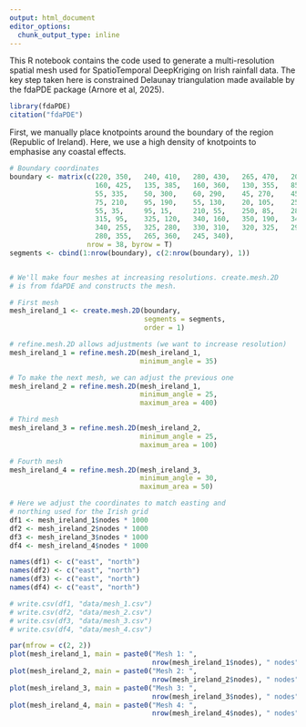 ```yaml
---
output: html_document
editor_options: 
  chunk_output_type: inline
---
```


This R notebook contains the code used to generate a multi-resolution spatial mesh used for SpatioTemporal DeepKriging on Irish rainfall data.
The key step taken here is constrained Delaunay triangulation made available by the fdaPDE package (Arnore et al, 2025). 

```r

library(fdaPDE)
citation("fdaPDE")

```

First, we manually place knotpoints around the boundary of the region (Republic of Ireland). Here, we use a high density of knotpoints to emphasise any coastal effects.

```r

# Boundary coordinates
boundary <- matrix(c(220, 350,   240, 410,   280, 430,   265, 470,   200, 455,
                     160, 425,   135, 385,   160, 360,   130, 355,   85, 360,
                     55, 335,    50, 300,    60, 290,    45, 270,    45, 250,
                     75, 210,    95, 190,    55, 130,    20, 105,    25, 70,
                     55, 35,     95, 15,     210, 55,    250, 85,    280, 90,
                     315, 95,    325, 120,   340, 160,   350, 190,   340, 235,
                     340, 255,   325, 280,   330, 310,   320, 325,   290, 325,
                     280, 355,   265, 360,   245, 340), 
                   nrow = 38, byrow = T)
segments <- cbind(1:nrow(boundary), c(2:nrow(boundary), 1))


# We'll make four meshes at increasing resolutions. create.mesh.2D 
# is from fdaPDE and constructs the mesh.

# First mesh
mesh_ireland_1 <- create.mesh.2D(boundary, 
                                 segments = segments,
                                 order = 1)

# refine.mesh.2D allows adjustments (we want to increase resolution)
mesh_ireland_1 = refine.mesh.2D(mesh_ireland_1,
                                minimum_angle = 35)

# To make the next mesh, we can adjust the previous one
mesh_ireland_2 = refine.mesh.2D(mesh_ireland_1,
                                minimum_angle = 25,
                                maximum_area = 400)

# Third mesh
mesh_ireland_3 = refine.mesh.2D(mesh_ireland_2,
                                minimum_angle = 25,
                                maximum_area = 100)

# Fourth mesh
mesh_ireland_4 = refine.mesh.2D(mesh_ireland_3,
                                minimum_angle = 30,
                                maximum_area = 50)

# Here we adjust the coordinates to match easting and 
# northing used for the Irish grid
df1 <- mesh_ireland_1$nodes * 1000
df2 <- mesh_ireland_2$nodes * 1000
df3 <- mesh_ireland_3$nodes * 1000
df4 <- mesh_ireland_4$nodes * 1000

names(df1) <- c("east", "north")
names(df2) <- c("east", "north")
names(df3) <- c("east", "north")
names(df4) <- c("east", "north")

# write.csv(df1, "data/mesh_1.csv")
# write.csv(df2, "data/mesh_2.csv")
# write.csv(df3, "data/mesh_3.csv")
# write.csv(df4, "data/mesh_4.csv")

par(mfrow = c(2, 2))
plot(mesh_ireland_1, main = paste0("Mesh 1: ", 
                                   nrow(mesh_ireland_1$nodes), " nodes"))
plot(mesh_ireland_2, main = paste0("Mesh 2: ", 
                                   nrow(mesh_ireland_2$nodes), " nodes"))
plot(mesh_ireland_3, main = paste0("Mesh 3: ", 
                                   nrow(mesh_ireland_3$nodes), " nodes"))
plot(mesh_ireland_4, main = paste0("Mesh 4: ", 
                                   nrow(mesh_ireland_4$nodes), " nodes"))

```
